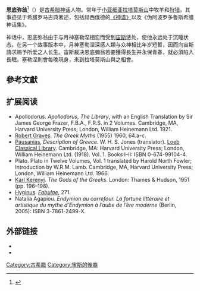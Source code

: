 {{Infobox deity|type=Greek
| image =Sebastiano Ricci 015.jpg
| caption =塞勒涅与恩底弥翁
| name =恩底弥翁
| consort =[[塞勒涅|塞勒涅]]
| children = [[墨娜厄|墨娜厄]]
|abodes=[[伊利亞州|伊利亞]]、{{le|拉特摩斯山|Beşparmak Mountains}}|parents=埃特利俄斯和卡吕刻 或 宙斯和菲尼斯萨}}
'''恩底弥翁'''<ref>{{Cite book | editor = 鲁刚 | title = [[世界神话辞典|世界神话辞典]] | location = 中国 | publisher = 辽宁人民出版社 | date = 1989-11 | pages = 772 | ISBN = 7-205-00960-X | accessdate = 2016-12-25 | language = zh-cn | quote = 恩-{}-底弥翁（Endymion） }}</ref>（{{lang-grc|Ἐνδυμίων}}）是[[古希腊神话|古希腊神话]]人物。常年于[[小亚细亚|小亚细亚]][[拉塔莫斯山|拉塔莫斯山]]中牧羊和[[狩猎|狩猎]]。其事迹见于希腊罗马古典著述，包括赫西俄德的[[《神谱》|《神谱》]]以及《伪阿波罗多鲁斯希腊神话集》。

神话中，恩底弥翁由于与月神塞勒涅相恋而受到[[宙斯|宙斯]]惩处，使他永远处于沉睡状态。在另一个故事版本中，月神塞勒涅深感人類与众神相比年岁短暫，因而向宙斯請求赐予所爱之人长生。宙斯裁决恩底彌翁若要獲得長生并永保青春，就必須陷入長眠。塞勒涅則會每晚現身，來到拉塔莫斯山與之相會。

== 參考文獻 ==
{{reflist}}

==扩展阅读==
*Apollodorus. ''Apollodorus, The Library'', with an English Translation by Sir James George Frazer, F.B.A., F.R.S. in 2 Volumes. Cambridge, MA, Harvard University Press; London, William Heinemann Ltd. 1921.
*[[Robert_Graves|Robert Graves]]. ''The Greek Myths'' (1955) 1960, 64.a-c.
* [[Pausanias_(geographer)|Pausanias]], ''Description of Greece''. W. H. S. Jones (translator). [[Loeb_Classical_Library|Loeb Classical Library]]. Cambridge, MA: Harvard University Press; London, William Heinemann Ltd. (1918). Vol. 1. Books I–II: ISBN 0-674-99104-4.
*Plato. Plato in Twelve Volumes, Vol. 1 translated by Harold North Fowler; Introduction by W.R.M. Lamb. Cambridge, MA, Harvard University Press; London, William Heinemann Ltd. 1966.
*[[Karl_Kerenyi|Karl Kerenyi]]. ''The Gods of the Greeks''. London: Thames & Hudson, 1951 (pp. 196–198).
*[[Hyginus|Hyginus]]. ''[[Fabulae|Fabulae]]'', 271.
* Natalia Agapiou. ''Endymion au carrefour. La fortune littéraire et artistique du mythe d’Endymion à l’aube de l’ère moderne'' (Berlin, 2005): ISBN 3-7861-2499-X.

==外部链接==
{{Commons category|恩底弥翁}}
* {{cite web|last=Unknown author|title=Diana and Endymion circa 1700- 1730, by Francesco Solimena (1657-1747)|work=Artwork of the Month|publisher=National Museums Liverpool: Walker Art Gallery|date=November 1999|url=http://www.liverpoolmuseums.org.uk/picture-of-month/displaypicture.asp?venue=2&id=155|accessdate=2008-02-24}}
* {{cite web|last=For works by Gerard de Lairesse, Frans Floris and others, in RKD (The Hague) and Bildindex (Marburg), see the |title=Iconclass Browser|url=http://iconclass.org/rkd/92C321/}}

{{Authority control}}

[[Category:古希腊|Category:古希腊]]
[[Category:宙斯的後裔|Category:宙斯的後裔]]